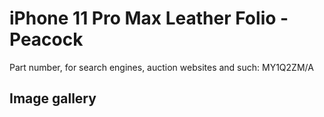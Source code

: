 # iPhone 11 Pro Max Leather Folio - Peacock

Part number, for search engines, auction websites and such: MY1Q2ZM/A

## Image gallery

<div style={{ width: "768px" }}>
  <GalleryComponent
    images={[
      {
        original: "/everysource/MY1Q2",
        thumbnail: "/everypreview/MY1Q2",
      },
      {
        original: "/everysource/MY1Q2_AV1",
        thumbnail: "/everypreview/MY1Q2_AV1",
      },
      {
        original: "/everysource/MY1Q2_AV2",
        thumbnail: "/everypreview/MY1Q2_AV2",
      },
      {
        original: "/everysource/MY1Q2_AV3",
        thumbnail: "/everypreview/MY1Q2_AV3",
      },
      {
        original: "/everysource/MY1Q2_AV4",
        thumbnail: "/everypreview/MY1Q2_AV4",
      },
      {
        original: "/everysource/MY1Q2_AV5",
        thumbnail: "/everypreview/MY1Q2_AV5",
      }
    ]}
  />
</div>
